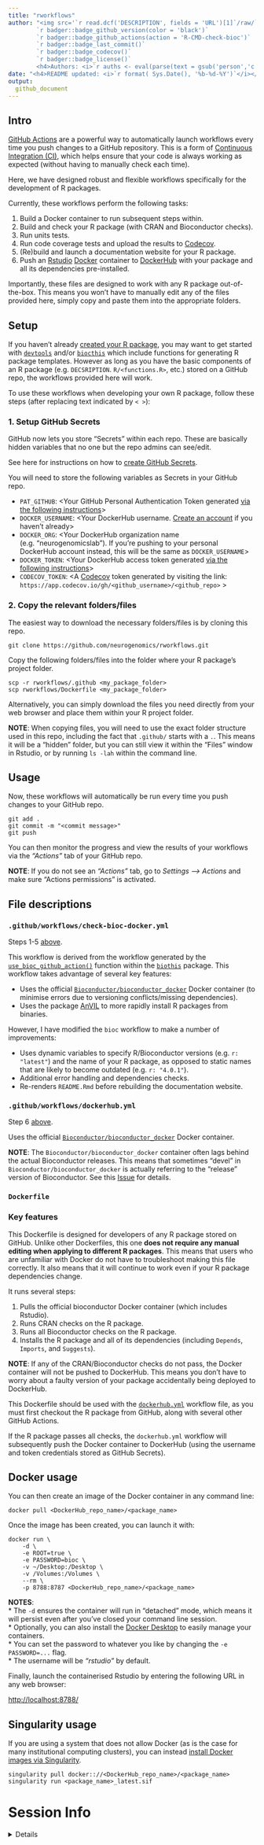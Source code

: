 ```yaml
---
title: "rworkflows"  
author: "<img src='`r read.dcf('DESCRIPTION', fields = 'URL')[1]`/raw/`r gsub('[*] ','',system('git branch', intern = TRUE)[1])`/inst/hex/hex.png' height='300'><br><br>
        `r badger::badge_github_version(color = 'black')` 
        `r badger::badge_github_actions(action = 'R-CMD-check-bioc')`
        `r badger::badge_last_commit()`
        `r badger::badge_codecov()` 
        `r badger::badge_license()` 
        <h4>Authors: <i>`r auths <- eval(parse(text = gsub('person','c',read.dcf('DESCRIPTION', fields = 'Authors@R'))));paste(auths[names(auths)=='given'],auths[names(auths)=='family'], collapse = ', ')`</i></h4>" 
date: "<h4>README updated: <i>`r format( Sys.Date(), '%b-%d-%Y')`</i></h4>"
output:
  github_document
---
```


## Intro

[GitHub Actions](https://docs.github.com/en/actions) 
are a powerful way to automatically launch workflows 
every time you push changes to a GitHub repository. 
This is a form of [Continuous Integration (CI)](https://docs.github.com/en/actions/automating-builds-and-tests/about-continuous-integration),
which helps ensure that your code is always working as expected 
(without having to manually check each time).

Here, we have designed robust and flexible workflows 
specifically for the development of R packages. 

Currently, these workflows perform the following tasks:  

1. Build a Docker container to run subsequent steps within. 
2. Build and check your R package (with CRAN and Bioconductor checks).  
3. Run units tests.  
4. Run code coverage tests and upload the results 
to [Codecov](https://about.codecov.io/).  
5. (Re)build and launch a documentation website for your R package.  
6. Push an [Rstudio](https://www.rstudio.com/) 
[Docker](https://www.docker.com/) container to 
[DockerHub](https://hub.docker.com/) 
with your package and all its dependencies pre-installed.  

Importantly, these files are designed to work with any R package out-of-the-box.
This means you won't have to manually edit any of the files provided here, 
simply copy and paste them into the appropriate folders.

## Setup 

If you haven't already [created your R package](https://support.rstudio.com/hc/en-us/articles/200486488-Developing-Packages-with-the-RStudio-IDE), 
you may want to get started with
[`devtools`](https://github.com/r-lib/devtools) and/or [`biocthis`](https://github.com/lcolladotor/biocthis) 
which include functions for generating R package templates. 
However as long as you have the basic components of an R package 
(e.g. `DECSRIPTION`. `R/<functions.R>`, etc.) stored on a GitHub repo, 
the workflows provided here will work.

To use these workflows when developing your own R package, 
follow these steps (after replacing text indicated by `< >`):

### 1. Setup GitHub Secrets 

GitHub now lets you store "Secrets" within each repo. 
These are basically hidden variables that no one but the repo admins 
can see/edit. 

See here for instructions on how to [create GitHub Secrets](https://docs.github.com/en/actions/security-guides/encrypted-secrets). 

You will need to store the following variables as Secrets in your GitHub repo.

* `PAT_GITHUB`: <Your GitHub Personal Authentication Token 
generated [via the following instructions](https://docs.github.com/en/authentication/keeping-your-account-and-data-secure/creating-a-personal-access-token)>  
* `DOCKER_USERNAME`: <Your DockerHub username. 
[Create an account](https://hub.docker.com/signup) if you haven't already>  
* `DOCKER_ORG`: <Your DockerHub organization name (e.g. "neurogenomicslab"). If you're pushing to your personal DockerHub account instead, this will be the same as `DOCKER_USERNAME`>  
* `DOCKER_TOKEN`: <Your DockerHub access token generated 
[via the following instructions](https://docs.docker.com/docker-hub/access-tokens/)>  
* `CODECOV_TOKEN`: <A [Codecov](https://app.codecov.io/gh) 
token generated by visiting the link:
`https://app.codecov.io/gh/<github_username>/<github_repo>` >  

### 2. Copy the relevant folders/files

The easiest way to download the necessary folders/files is by cloning this repo.  

```
git clone https://github.com/neurogenomics/rworkflows.git
```

Copy the following folders/files into the folder where your
R package's project folder. 

```
scp -r rworkflows/.github <my_package_folder>
scp rworkflows/Dockerfile <my_package_folder>
``` 

Alternatively, you can simply download the files you need 
directly from your web browser and place them within your R project folder.  

**NOTE**: When copying files, you will need to use the exact folder structure 
used in this repo, including the fact that `.github/` starts with a `.`. 
This means it will be a "hidden" folder, but you can still view it 
within the "Files" window in Rstudio,
or by running `ls -lah` within the command line.


## Usage

Now, these workflows will automatically be run every time you push changes
to your GitHub repo.  

```
git add .
git commit -m "<commit message>"
git push
```

You can then monitor the progress and view the results of your workflows 
via the *"Actions"* tab of your GitHub repo. 

**NOTE**: If you do not see an *"Actions"* tab, go to *Settings --> Actions* and
make sure "Actions permissions" is activated. 


## File descriptions 

### `.github/workflows/check-bioc-docker.yml` 

Steps 1-5 [above](https://github.com/neurogenomics/rworkflows#Intro). 

This workflow is derived from the workflow generated by the 
[`use_bioc_github_action()`](https://lcolladotor.github.io/biocthis/articles/biocthis.html) function within the 
[`biothis`](http://www.bioconductor.org/packages/release/bioc/html/biocthis.html) 
package. This workflow takes advantage of several key features: 

- Uses the official [`Bioconductor/bioconductor_docker`](https://github.com/Bioconductor/bioconductor_docker) Docker container
(to minimise errors due to versioning conflicts/missing dependencies).    
- Uses the package
[AnVIL](https://bioconductor.org/packages/release/bioc/html/AnVIL.html) to more
rapidly install R packages from binaries.  

However, I have modified the `bioc` workflow to make a number of improvements:  

- Uses dynamic variables to specify R/Bioconductor versions 
(e.g. `r: "latest"`) and the name of your R package, as opposed to static 
names that are likely to become outdated (e.g. `r: "4.0.1"`).  
- Additional error handling and dependencies checks.  
- Re-renders `README.Rmd` before rebuilding the documentation website. 

### `.github/workflows/dockerhub.yml` 

Step 6 [above](https://github.com/neurogenomics/rworkflows#Intro). 

Uses the official 
[`Bioconductor/bioconductor_docker`](https://github.com/Bioconductor/bioconductor_docker)
Docker container.  

**NOTE**: The `Bioconductor/bioconductor_docker` container often lags behind the
actual Bioconductor releases. This means that sometimes "devel" in `Bioconductor/bioconductor_docker` is actually referring to the "release" 
version of Bioconductor. See this [Issue](https://github.com/Bioconductor/bioconductor_docker/issues/37) 
for details. 

### `Dockerfile`
 
### Key features 

This Dockerfile is designed for developers of any R package stored on GitHub.
Unlike other Dockerfiles, this one
**does not require any manual editing when applying to different R packages**. 
This means that users who are unfamiliar with Docker do not have to troubleshoot
making this file correctly. It also means that it will continue to work 
even if your R package dependencies change.

It runs several steps:  

  1. Pulls the official bioconductor Docker container (which includes Rstudio).  
  2. Runs CRAN checks on the R package.  
  3. Runs all Bioconductor checks on the R package.  
  3. Installs the R package and all of its dependencies 
  (including `Depends`, `Imports`, and `Suggests`).  

**NOTE**: If any of the CRAN/Bioconductor checks do not pass, 
the Docker container will not be pushed to DockerHub. 
This means you don't have to worry about a faulty version of your package 
accidentally being deployed to DockerHub.

This Dockerfile should be used with the [`dockerhub.yml`](https://github.com/neurogenomics/rworkflows/blob/master/.github/workflows/dockerhub.yml) workflow file,
as you must first checkout the R package from GitHub,
along with several other GitHub Actions.

If the R package passes all checks, the `dockerhub.yml` workflow will subsequently
push the Docker container to DockerHub (using the username and token credentials
stored as GitHub Secrets).

## Docker usage 

You can then create an image of the Docker container in any command line:  

```
docker pull <DockerHub_repo_name>/<package_name>
```

Once the image has been created, you can launch it with:  

```
docker run \
    -d \
    -e ROOT=true \
    -e PASSWORD=bioc \
    -v ~/Desktop:/Desktop \
    -v /Volumes:/Volumes \
    --rm \
    -p 8788:8787 <DockerHub_repo_name>/<package_name> 
```

**NOTES**:  
* The `-d` ensures the container will run in "detached" mode,
which means it will persist even after you've closed your command line session.  
* Optionally, you can also install the [Docker Desktop](https://www.docker.com/products/docker-desktop) 
to easily manage your containers.  
* You can set the password to whatever you like by changing the 
`-e PASSWORD=...` flag.  
* The username will be *"rstudio"* by default.


Finally, launch the containerised Rstudio by entering the following 
URL in any web browser:  

[http://localhost:8788/](http://localhost:8788/) 


## Singularity usage

If you are using a system that does not allow Docker 
(as is the case for many institutional computing clusters), 
you can instead [install Docker images via Singularity](https://sylabs.io/guides/2.6/user-guide/singularity_and_docker.html).  

```
singularity pull docker:://<DockerHub_repo_name>/<package_name>
singularity run <package_name>_latest.sif
```

# Session Info  

<details>

```r
utils::sessionInfo()
```

</details>


